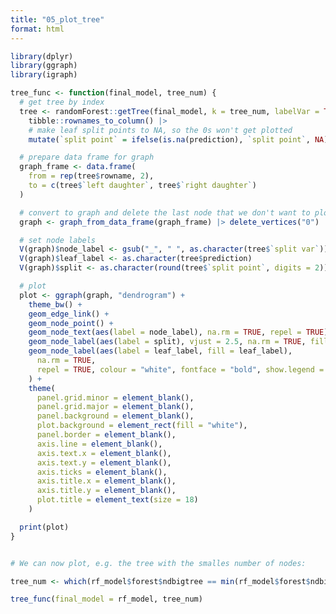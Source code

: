 ```yaml
---
title: "05_plot_tree"
format: html
---
```



```r
library(dplyr)
library(ggraph)
library(igraph)

tree_func <- function(final_model, tree_num) {
  # get tree by index
  tree <- randomForest::getTree(final_model, k = tree_num, labelVar = TRUE) |>
    tibble::rownames_to_column() |>
    # make leaf split points to NA, so the 0s won't get plotted
    mutate(`split point` = ifelse(is.na(prediction), `split point`, NA))

  # prepare data frame for graph
  graph_frame <- data.frame(
    from = rep(tree$rowname, 2),
    to = c(tree$`left daughter`, tree$`right daughter`)
  )

  # convert to graph and delete the last node that we don't want to plot
  graph <- graph_from_data_frame(graph_frame) |> delete_vertices("0")

  # set node labels
  V(graph)$node_label <- gsub("_", " ", as.character(tree$`split var`))
  V(graph)$leaf_label <- as.character(tree$prediction)
  V(graph)$split <- as.character(round(tree$`split point`, digits = 2))

  # plot
  plot <- ggraph(graph, "dendrogram") +
    theme_bw() +
    geom_edge_link() +
    geom_node_point() +
    geom_node_text(aes(label = node_label), na.rm = TRUE, repel = TRUE) +
    geom_node_label(aes(label = split), vjust = 2.5, na.rm = TRUE, fill = "white") +
    geom_node_label(aes(label = leaf_label, fill = leaf_label),
      na.rm = TRUE,
      repel = TRUE, colour = "white", fontface = "bold", show.legend = FALSE
    ) +
    theme(
      panel.grid.minor = element_blank(),
      panel.grid.major = element_blank(),
      panel.background = element_blank(),
      plot.background = element_rect(fill = "white"),
      panel.border = element_blank(),
      axis.line = element_blank(),
      axis.text.x = element_blank(),
      axis.text.y = element_blank(),
      axis.ticks = element_blank(),
      axis.title.x = element_blank(),
      axis.title.y = element_blank(),
      plot.title = element_text(size = 18)
    )

  print(plot)
}


# We can now plot, e.g. the tree with the smalles number of nodes:

tree_num <- which(rf_model$forest$ndbigtree == min(rf_model$forest$ndbigtree))

tree_func(final_model = rf_model, tree_num)
```
